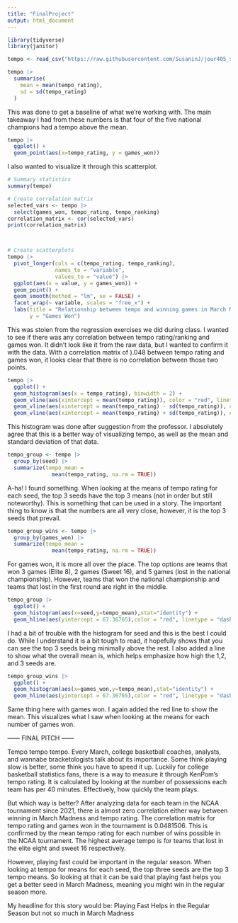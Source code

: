```yaml
---
title: "FinalProject"
output: html_document
---
```


```r
library(tidyverse)
library(janitor)
```
```r
tempo <- read_csv("https://raw.githubusercontent.com/SusaninJ/jour405_spring25/refs/heads/main/NCAA%20Tournament-KenPom%20-%20Sheet1.csv") |> clean_names()
```
```r
tempo |> 
  summarise(
    mean = mean(tempo_rating),
    sd = sd(tempo_rating)
  )
```
This was done to get a baseline of what we're working with. The main takeaway I had from these numbers is that four of the five national champions had a tempo above the mean.

```r
tempo |> 
  ggplot() +
  geom_point(aes(x=tempo_rating, y = games_won))
```

I also wanted to visualize it through this scatterplot.



```r
# Summary statistics
summary(tempo)

# Create correlation matrix
selected_vars <- tempo |> 
  select(games_won, tempo_rating, tempo_ranking)
correlation_matrix <- cor(selected_vars)
print(correlation_matrix)



# Create scatterplots
tempo |>
  pivot_longer(cols = c(tempo_rating, tempo_ranking),
               names_to = "variable", 
               values_to = "value") |>
  ggplot(aes(x = value, y = games_won)) +
  geom_point() +
  geom_smooth(method = "lm", se = FALSE) +
  facet_wrap(~ variable, scales = "free_x") +
  labs(title = "Relationship between tempo and winning games in March Madness",
       y = "Games Won")
```
This was stolen from the regression exercises we did during class. I wanted to see if there was any correlation between tempo rating/ranking and games won. It didn't look like it from the raw data, but I wanted to confirm it with the data. With a correlation matrix of ).048 between tempo rating and games won, it looks clear that there is no correlation between those two points.
```r
tempo |> 
  ggplot() +
  geom_histogram(aes(x = tempo_rating), binwidth = 2) +
  geom_vline(aes(xintercept = mean(tempo_rating)), color = "red", linetype = "dashed", size = 1) +
  geom_vline(aes(xintercept = mean(tempo_rating) - sd(tempo_rating)), color = "blue", linetype = "dashed", size = 1) +
  geom_vline(aes(xintercept = mean(tempo_rating) + sd(tempo_rating)), color = "blue", linetype = "dashed", size = 1) 
```
This histogram was done after suggestion from the professor. I absolutely agree that this is a better way of visualizing tempo, as well as the mean and standard deviation of that data.

```r
tempo_group <- tempo |> 
  group_by(seed) |> 
  summarize(tempo_mean =
              mean(tempo_rating, na.rm = TRUE))
```
A-ha! I found something. When looking at the means of tempo rating for each seed, the top 3 seeds have the top 3 means (not in order but still noteworthy). This is something that can be used in a story. The important thing to know is that the numbers are all very close, however, it is the top 3 seeds that prevail.
```r
tempo_group_wins <- tempo |> 
  group_by(games_won) |> 
  summarize(tempo_mean =
              mean(tempo_rating, na.rm = TRUE))
```

For games won, it is more all over the place. The top options are teams that won 3 games (Elite 8), 2 games (Sweet 16), and 5 games (lost in the national championship). However, teams that won the national championship and teams that lost in the first round are right in the middle.
```r
tempo_group |> 
  ggplot() +
  geom_histogram(aes(x=seed,y=tempo_mean),stat="identity") +
  geom_hline(aes(yintercept = 67.36765),color = "red", linetype = "dashed", size = 1)
```
I had a bit of trouble with the histogram for seed and this is the best I could do. While I understand it is a bit tough to read, it hopefully shows that you can see the top 3 seeds being minimally above the rest. I also added a line to show what the overall mean is, which helps emphasize how high the 1,2, and 3 seeds are.

```r
tempo_group_wins |> 
  ggplot() +
  geom_histogram(aes(x=games_won,y=tempo_mean),stat="identity") +
  geom_hline(aes(yintercept = 67.36765),color = "red", linetype = "dashed", size = 1)
```
Same thing here with games won. I again added the red line to show the mean. This visualizes what I saw when looking at the means for each number of games won.


------ FINAL PITCH ------

Tempo tempo tempo. Every March, college basketball coaches, analysts, and wannabe bracketologists talk about its importance. Some think playing slow is better, some think you have to speed it up. Luckily for college basketball statistics fans, there is a way to measure it through KenPom's tempo rating. It is calculated by looking at the number of possessions each team has per 40 minutes. Effectively, how quickly the team plays.

But which way is better? After analyzing data for each team in the NCAA tournament since 2021, there is almost zero correlation either way between winning in March Madness and tempo rating. The correlation matrix for tempo rating and games won in the tournament is 0.0481506. This is confirmed by the mean tempo rating for each number of wins possible in the NCAA tournament. The highest average tempo is for teams that lost in the elite eight and sweet 16 respectively.

However, playing fast could be important in the regular season. When looking at tempo for means for each seed, the top three seeds are the top 3 tempo means. So looking at that it can be said that playing fast helps you get a better seed in March Madness, meaning you might win in the regular season more.

My headline for this story would be: Playing Fast Helps in the Regular Season but not so much in March Madness
